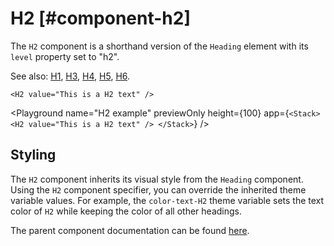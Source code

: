 
# H2 [#component-h2]

The `H2` component is a shorthand version of the `Heading` element with its `level` property set to "h2".

See also: [H1](./H1), [H3](./H3), [H4](./H4), [H5](./H5), [H6](./H6).

```ueml copy
<H2 value="This is a H2 text" />
```

<Playground
  name="H2 example"
  previewOnly
  height={100}
  app={`
  <Stack>
    <H2 value="This is a H2 text" />
  </Stack>
  `}
/>

## Styling

The `H2` component inherits its visual style from the `Heading` component.
Using the `H2` component specifier, you can override the inherited theme variable values.
For example, the `color-text-H2` theme variable sets the text color of `H2` while keeping the color of all other headings.

The parent component documentation can be found [here](./Heading.mdx).
